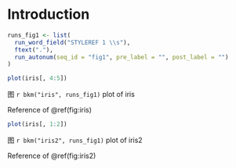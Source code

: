 # Introduction {#intro}

```{r}
runs_fig1 <- list(
  run_word_field("STYLEREF 1 \\s"),
  ftext("."),
  run_autonum(seq_id = "fig1", pre_label = "", post_label = "")
)
```


```{r}
plot(iris[, 4:5])
```
::: {custom-style="Image Caption"}
图 `r bkm("iris", runs_fig1)` plot of iris
:::

Reference of \@ref(fig:iris)



```{r}
plot(iris[, 1:2])
```
::: {custom-style="Image Caption"}
图 `r bkm("iris2", runs_fig1)` plot of iris2
:::

Reference of \@ref(fig:iris2)
